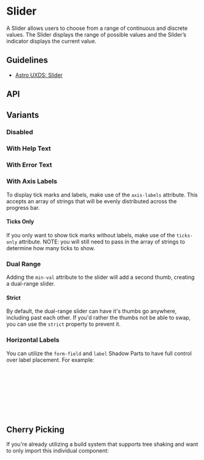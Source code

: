 
<Meta of={SliderStories} />

# Slider

A Slider allows users to choose from a range of continuous and discrete values. The Slider displays the range of possible values and the Slider’s indicator displays the current value.

## Guidelines

* [Astro UXDS: Slider](https://www.astrouxds.com/components/slider/)

<Canvas of={SliderStories.Default} />

## API

<Controls />

## Variants

### Disabled

<Canvas of={SliderStories.Disabled} />

### With Help Text

<Canvas of={SliderStories.WithHelpText} />

### With Error Text

<Canvas of={SliderStories.WithErrorText} />

### With Axis Labels

<Canvas of={SliderStories.WithAxisLabels} />

To display tick marks and labels, make use of the `axis-labels` attribute. This accepts an array of strings that will
be evenly distributed across the progress bar.

#### Ticks Only

If you only want to show tick marks without labels, make use of the `ticks-only` attribute. NOTE: you will still need to pass in the array of strings to determine how many
ticks to show.

### Dual Range

Adding the `min-val` attribute to the slider will add a second thumb, creating a dual-range slider.

<Canvas of={SliderStories.DualRange} />

#### Strict

By default, the dual-range slider can have it's thumbs go anywhere, including past each other. If you'd rather the thumbs not be able to swap,
you can use the `strict` property to prevent it.

### Horizontal Labels

You can utilize the `form-field` and `label` Shadow Parts to have full control over label placement. For example:

```css
rux-slider::part(form-field) {
    display: flex;
    flex-direction: row;
    align-items: center;
}
rux-slider::part(label) {
    margin-right: var(--spacing-2);
}
```
<Canvas of={SliderStories.HorizontalLabel} />

## Cherry Picking

If you're already utilizing a build system that supports tree shaking and want to only import this individual component:

```js
import { RuxSlider } from '@astrouxds/astro-web-components/dist/components/rux-slider.js'
customElements.define('rux-slider', RuxSlider)
```
